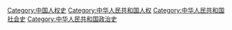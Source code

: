 [[Category:中国人权史|Category:中国人权史]]
[[Category:中华人民共和国人权|Category:中华人民共和国人权]]
[[Category:中华人民共和国社会史|Category:中华人民共和国社会史]]
[[Category:中华人民共和国政治史|Category:中华人民共和国政治史]]
